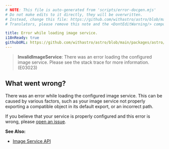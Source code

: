 ```yaml
---
# NOTE: This file is auto-generated from 'scripts/error-docgen.mjs'
# Do not make edits to it directly, they will be overwritten.
# Instead, change this file: https://github.com/withastro/astro/blob/main/packages/astro/src/core/errors/errors-data.ts
# Translators, please remove this note and the <DontEditWarning/> component.

title: Error while loading image service.
i18nReady: true
githubURL: https://github.com/withastro/astro/blob/main/packages/astro/src/core/errors/errors-data.ts
---
```


<DontEditWarning />


> **InvalidImageService**: There was an error loading the configured image service. Please see the stack trace for more information. (E03023)

## What went wrong?
There was an error while loading the configured image service. This can be caused by various factors, such as your image service not properly exporting a compatible object in its default export, or an incorrect path.If you believe that your service is properly configured and this error is wrong, please [open an issue](https://astro.build/issues/).

**See Also:**
-  [Image Service API](/en/reference/image-service-reference/)


